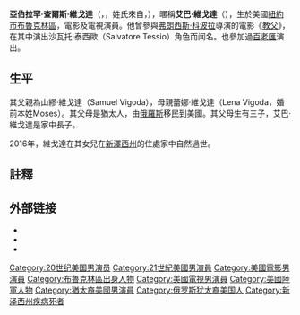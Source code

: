 '''亞伯拉罕·查爾斯·維戈達'''（{{lang-en|Abraham Charles Vigoda}}，{{IPAc-en|v|ɨ|ˈ|ɡ|oʊ|d|ə}}，姓氏來自{{lang-ru|Bыгода}}，{{bd|1921年|2月24日|2016年|1月26日|catIdx=Vigoda, Abe}}），暱稱'''艾巴·維戈達'''（{{lang|en|Abe Vigoda}}），生於美國[[紐約市|紐約市]][[布魯克林區|布魯克林區]]，電影及電視演員。他曾參與[[弗朗西斯·科波拉|弗朗西斯·科波拉]]導演的電影《[[教父_(電影)|教父]]》，在其中演出沙瓦托·泰西歐（Salvatore Tessio）角色而闻名。也參加過[[百老匯|百老匯]]演出。

==生平==
其父親為山繆·維戈達（Samuel Vigoda），母親蕾娜·維戈達（Lena Vigoda，婚前本姓Moses）。其父母是猶太人，由[[俄羅斯|俄羅斯]]移民到美國。其父母生有三子，艾巴·維戈達是家中長子。

2016年，維戈達在其女兒在[[新澤西州|新澤西州]]的住處家中自然過世。

==註釋==
{{reflist}}

== 外部链接 ==
{{commons|Abe Vigoda}}
* {{IMDb name|1820}}
* {{IBDB name|63254}}
* {{iobdb|27725}}

{{authority control}}

{{DEFAULTSORT:Vigoda, Abe}}
[[Category:20世纪美国男演员|Category:20世纪美国男演员]]
[[Category:21世紀美國男演員|Category:21世紀美國男演員]]
[[Category:美國電影男演員|Category:美國電影男演員]]
[[Category:布魯克林區出身人物|Category:布魯克林區出身人物]]
[[Category:美國電視男演員|Category:美國電視男演員]]
[[Category:美國陸軍人物|Category:美國陸軍人物]]
[[Category:猶太裔美國男演員|Category:猶太裔美國男演員]]
[[Category:俄罗斯犹太裔美国人|Category:俄罗斯犹太裔美国人]]
[[Category:新泽西州疾病死者|Category:新泽西州疾病死者]]